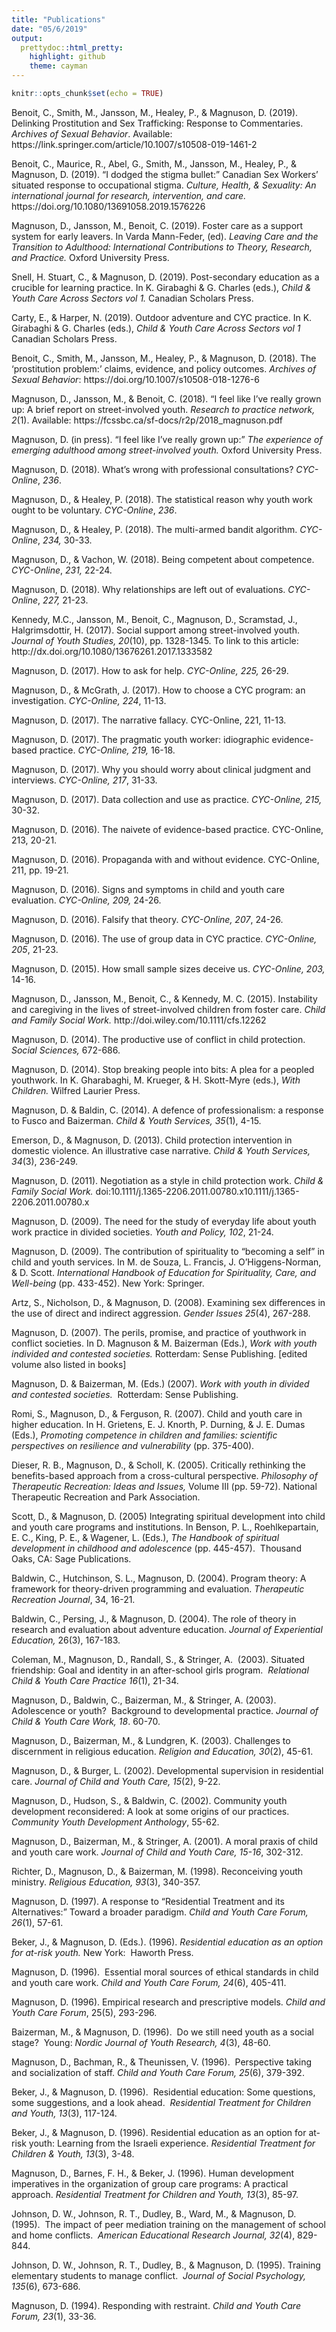 ```yaml
---
title: "Publications"
date: "05/6/2019"
output:
  prettydoc::html_pretty:
    highlight: github
    theme: cayman
---
```


```r
knitr::opts_chunk$set(echo = TRUE)
```

Benoit, C., Smith, M., Jansson, M., Healey, P., & Magnuson, D. (2019). Delinking Prostitution and Sex Trafficking: Response to Commentaries. *Archives of Sexual Behavior*. Available: https://link.springer.com/article/10.1007/s10508-019-1461-2

Benoit, C., Maurice, R., Abel, G., Smith, M., Jansson, M., Healey, P., & Magnuson, D. (2019). "I dodged the stigma bullet:" Canadian Sex Workers' situated response to occupational stigma. *Culture, Health, & Sexuality: An international journal for research, intervention, and care.* https://doi.org/10.1080/13691058.2019.1576226

Magnuson, D., Jansson, M., Benoit, C. (2019). Foster care as a support system for early leavers. In Varda Mann-Feder, (ed). *Leaving Care and the Transition to Adulthood: International Contributions to Theory, Research, and Practice.* Oxford University Press.

Snell, H. Stuart, C., & Magnuson, D. (2019). Post-secondary education as a crucible for learning practice. In K. Girabaghi & G. Charles (eds.), *Child & Youth Care Across Sectors vol 1.* Canadian Scholars Press. 

Carty, E., & Harper, N. (2019). Outdoor adventure and CYC practice. In K. Girabaghi & G. Charles (eds.), *Child & Youth Care Across Sectors vol 1* Canadian Scholars Press. 

Benoit, C., Smith, M., Jansson, M., Healey, P., & Magnuson, D. (2018). The 'prostitution problem:' claims, evidence, and policy outcomes. *Archives of Sexual Behavior*: https://doi.org/10.1007/s10508-018-1276-6

Magnuson, D., Jansson, M., & Benoit, C. (2018). "I feel like I've really grown up: A brief report on street-involved youth. *Research to practice network, 2*(1). Available: https://fcssbc.ca/sf-docs/r2p/2018_magnuson.pdf

Magnuson, D. (in press). "I feel like I've really grown up:" *The experience of emerging adulthood among street-involved youth.* Oxford University Press. 

Magnuson, D. (2018). What's wrong with professional consultations? *CYC-Online*, *236*. 

Magnuson, D., & Healey, P. (2018). The statistical reason why youth work ought to be voluntary.  *CYC-Online*, *236*. 

Magnuson, D., & Healey, P. (2018). The multi-armed bandit algorithm. *CYC-Online*, *234,* 30-33. 

Magnuson, D., & Vachon, W. (2018). Being competent about competence. *CYC-Online*, *231,* 22-24.
  
Magnuson, D. (2018). Why relationships are left out of evaluations. *CYC-Online*, *227,* 21-23. 
  
Kennedy, M.C., Jansson, M., Benoit, C., Magnuson, D., Scramstad, J., Halgrimsdottir, H. (2017). Social support among street-involved youth. *Journal of Youth Studies, 20*(10), pp. 1328-1345. To link to this article: http://dx.doi.org/10.1080/13676261.2017.1333582  

 Magnuson, D. (2017). How to ask for help. *CYC-Online, 225,* 26-29.   

Magnuson, D., & McGrath, J. (2017). How to choose a CYC program: an investigation. *CYC-Online, 224*, 11-13. 

Magnuson, D. (2017). The narrative fallacy.   CYC-Online,  221, 11-13. 

Magnuson, D. (2017). The pragmatic youth worker: idiographic evidence-based practice. *CYC-Online,  219,* 16-18. 

Magnuson, D. (2017). Why you should worry about clinical judgment and interviews.  *CYC-Online,  217*, 31-33. 

Magnuson, D. (2017). Data collection and use as practice. *CYC-Online,  215,* 30-32. 

Magnuson, D. (2016). The naivete of evidence-based practice.   CYC-Online,  213, 20-21. 

Magnuson, D. (2016). Propaganda with and without evidence.   CYC-Online,  211, pp. 19-21. 

Magnuson, D. (2016). Signs and symptoms in child and youth care evaluation.   *CYC-Online,  209,* 24-26. 

Magnuson, D. (2016). Falsify that theory. *CYC-Online,  207*, 24-26. 

Magnuson, D. (2016). The use of group data in CYC practice. *CYC-Online,  205*, 21-23. 

Magnuson, D. (2015). How small sample sizes deceive us. *CYC-Online,  203,* 14-16. 

Magnuson, D., Jansson, M., Benoit, C., & Kennedy, M. C. (2015). Instability and caregiving in the lives of street-involved children from foster care. *Child and Family Social Work.*  http://doi.wiley.com/10.1111/cfs.12262

Magnuson, D. (2014). The productive use of conflict in child protection. *Social Sciences,* 672-686. 

Magnuson, D. (2014). Stop breaking people into bits: A plea for a peopled youthwork. In K. Gharabaghi, M. Krueger, & H. Skott-Myre (eds.), *With Children.* Wilfred Laurier Press.

Magnuson, D. & Baldin, C. (2014). A defence of professionalism: a response to Fusco and Baizerman. *Child & Youth Services, 35*(1), 4-15.

Emerson, D., & Magnuson, D. (2013). Child protection intervention in domestic violence. An illustrative case narrative. *Child & Youth Services, 34*(3), 236-249.

Magnuson, D. (2011). Negotiation as a style in child protection work. *Child & Family Social Work.* doi:10.1111/j.1365-2206.2011.00780.x10.1111/j.1365-2206.2011.00780.x

Magnuson, D. (2009). The need for the study of everyday life about youth work practice in divided societies. *Youth and Policy, 102*, 21-24.
	
Magnuson, D. (2009). The contribution of spirituality to “becoming a self” in child and youth services. In M. de Souza, L. Francis, J. O’Higgens-Norman, & D. Scott. *International Handbook of Education for Spirituality, Care, and Well-being* (pp. 433-452). New York: Springer.
	
Artz, S., Nicholson, D., & Magnuson, D. (2008). Examining sex differences in the use of direct and indirect aggression. *Gender Issues 25*(4), 267-288.
	
Magnuson, D. (2007). The perils, promise, and practice of youthwork in conflict societies. In D. Magnuson & M. Baizerman (Eds.), *Work with youth individed and contested societies.* Rotterdam: Sense Publishing. [edited volume also listed in books]
	
Magnuson, D. & Baizerman, M. (Eds.) (2007). *Work with youth in divided and contested societies.*  Rotterdam: Sense Publishing.
	
Romi, S., Magnuson, D., & Ferguson, R. (2007). Child and youth care in higher education. In H. Grietens, E. J. Knorth, P. Durning, & J. E. Dumas (Eds.), *Promoting competence in children and families: scientific perspectives on resilience and vulnerability* (pp. 375-400).
	
Dieser, R. B., Magnuson, D., & Scholl, K. (2005). Critically rethinking the benefits-based approach from a cross-cultural perspective. *Philosophy of Therapeutic Recreation: Ideas and Issues,* Volume III (pp. 59-72). National Therapeutic Recreation and Park Association.
	
Scott, D., & Magnuson, D. (2005) Integrating spiritual development into child and youth care programs and institutions. In Benson, P. L., Roehlkepartain, E. C., King, P. E., & Wagener, L. (Eds.), *The Handbook of spiritual development in childhood and adolescence* (pp. 445-457).  Thousand Oaks, CA: Sage Publications.  

Baldwin, C., Hutchinson, S. L., Magnuson, D. (2004). Program theory: A framework for theory-driven programming and evaluation. *Therapeutic Recreation Journal*, 34, 16-21.
	
Baldwin, C., Persing, J., & Magnuson, D. (2004). The role of theory in research and evaluation about adventure education. *Journal of Experiential Education,* 26(3), 167-183.
	
Coleman, M., Magnuson, D., Randall, S., & Stringer, A.  (2003). Situated friendship: Goal and identity in an after-school girls program.  *Relational Child & Youth Care Practice 16*(1), 21-34.
	
Magnuson, D., Baldwin, C., Baizerman, M., & Stringer, A. (2003). Adolescence or youth?  Background to developmental practice. *Journal of Child & Youth Care Work, 18*. 60-70.
	
Magnuson, D., Baizerman, M., & Lundgren, K. (2003). Challenges to discernment in religious education. *Religion and Education, 30*(2), 45-61.
	
Magnuson, D., & Burger, L. (2002). Developmental supervision in residential care. *Journal of Child and Youth Care, 15*(2), 9-22.
	
Magnuson, D., Hudson, S., & Baldwin, C. (2002). Community youth development reconsidered: A look at some origins of our practices. *Community Youth Development Anthology*, 55-62.
	
Magnuson, D., Baizerman, M., & Stringer, A. (2001). A moral praxis of child and youth care work. *Journal of Child and Youth Care, 15-16*, 302-312.
	
Richter, D., Magnuson, D., & Baizerman, M. (1998). Reconceiving youth ministry. *Religious Education, 93*(3), 340-357.
	
Magnuson, D. (1997). A response to “Residential Treatment and its Alternatives:” Toward a broader paradigm. *Child and Youth Care Forum, 26*(1), 57-61.
	
Beker, J., & Magnuson, D. (Eds.). (1996). *Residential education as an option for at-risk youth.* New York:  Haworth Press. 
	
Magnuson, D. (1996).  Essential moral sources of ethical standards in child and youth care work. *Child and Youth Care Forum, 24*(6), 405-411.
	
Magnuson, D. (1996). Empirical research and prescriptive models. *Child and Youth Care Forum*, 25(5), 293-296.
	
Baizerman, M., & Magnuson, D. (1996).  Do we still need youth as a social stage?  Young: *Nordic Journal of Youth Research, 4*(3), 48-60.
	
Magnuson, D., Bachman, R., & Theunissen, V. (1996).  Perspective taking and socialization of staff. *Child and Youth Care Forum, 25*(6), 379-392.
	
Beker, J., & Magnuson, D. (1996).  Residential education: Some questions, some suggestions, and a look ahead.  *Residential Treatment for Children and Youth, 13*(3), 117-124.
	
Beker, J., & Magnuson, D. (1996). Residential education as an option for at-risk youth: Learning from the Israeli experience. *Residential Treatment for Children & Youth, 13*(3), 3-48.
	
Magnuson, D., Barnes, F. H., & Beker, J. (1996). Human development imperatives in the organization of group care programs: A practical approach. *Residential Treatment for Children and Youth, 13*(3), 85-97.
	
Johnson, D. W., Johnson, R. T., Dudley, B., Ward, M., & Magnuson, D. (1995).  The impact of peer mediation training on the management of school and home conflicts.  *American Educational Research Journal, 32*(4), 829-844.
	
Johnson, D. W., Johnson, R. T., Dudley, B., & Magnuson, D. (1995). Training elementary students to manage conflict.  *Journal of Social Psychology, 135*(6), 673-686.
	
Magnuson, D. (1994). Responding with restraint. *Child and Youth Care Forum, 23*(1), 33-36.